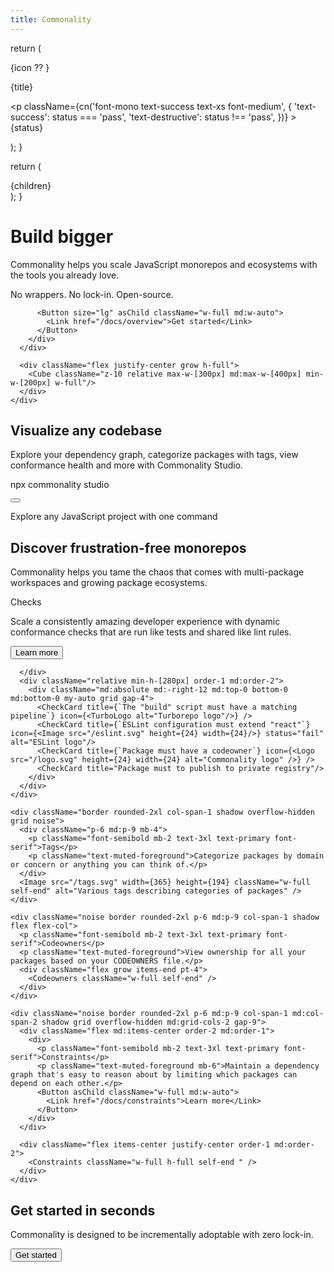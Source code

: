 ```yaml
---
title: Commonality
---
```



  return (
    <div className="rounded-md bg-interactive border py-3 px-5 flex items-center gap-4">
      {icon ?? <PackageCheck className="w-6 h-6" alt="Generic check logo" />}
      <p className="font-mono font-medium grow text-xs">{title}</p>
      <p
        className={cn('font-mono text-success text-xs font-medium', {
          'text-success': status === 'pass',
          'text-destructive': status !== 'pass',
        })}
      >
        {status}
      </p>
    </div>
  );
}

  return (
    <div className="border rounded-t-md w-full shadow">
      <div className="bg-muted flex items-center rounded-t-md p-2 gap-1 border-b">
        <div className="h-2 w-2 rounded-full bg-success" />
        <div className="h-2 w-2 rounded-full bg-warning" />
        <div className="h-2 w-2 rounded-full bg-destructive" />
      </div>
      <div className="">{children}</div>
    </div>
  );
}


<div className="px-6 relative noise pt-6 pb-20 md:pb-32">
  <div className="py-8 md:py-16 px-6 md:px-20 rounded-2xl bg-interactive border container relative overflow-hidden">
    <div className="absolute top-0 right-0 bottom-0 left-0">
      <div className="absolute top-0 right-0 bottom-0 left-0 bg-gradient-to-t md:bg-gradient-to-r from-interactive to-transparent"/>
      <Grid className="object-cover w-full h-full rounded-2xl"/>
    </div>
    <div className="flex flex-col-reverse md:flex-row gap-6 items-stretch">
      <div className="max-w-[550px] relative z-10 flex text-center md:text-left items-center">
        <div>
          <h1 className="font-serif text-5xl md:text-8xl font-semibold text-primary mb-6 leading-none">Build bigger</h1>
          <p className="text-muted-foreground text-base md:text-lg mb-3 font-medium">Commonality helps you scale JavaScript monorepos and ecosystems with the tools you already love.</p>
          <p className="text-muted-foreground text-base md:text-lg mb-6 font-medium">No wrappers. No lock-in. Open-source.</p>

          <Button size="lg" asChild className="w-full md:w-auto">
            <Link href="/docs/overview">Get started</Link>
          </Button>
        </div>
      </div>

      <div className="flex justify-center grow h-full">
        <Cube className="z-10 relative max-w-[300px] md:max-w-[400px] min-w-[200px] w-full"/>
      </div>
    </div>
  </div>
</div>

<div className="flex items-center flex-col noise">
  <div className="px-6">
    <h2 className="font-serif text-4xl md:text-5xl font-semibold text-primary mb-4 leading-none text-center">Visualize any codebase</h2>
    <p className="text-muted-foreground text-base md:text-lg mb-12 text-center max-w-[600px] mx-auto font-medium">Explore your dependency graph, categorize packages with tags, view conformance health and more with Commonality Studio.</p>
    <ScreenshotSelector />
  </div>
  <div className="relative w-full flex items-end justify-center -mt-[300px] md:-mt-[400px] h-[300px] md:h-[400px]">
    <div className="absolute bg-gradient-to-t from-interactive from-25% to-transparent top-0 bottom-0 right-0 left-0"/>
    <div className="max-w-[500px] z-10 w-full text-center">
      <div className="inline-block px-6">
        <div className="relative">
          <div className="absolute -top-2 -right-2 -bottom-2 -left-2 border rounded-xl border-neutral-300 dark:border-neutral-800"/>
          <div className="absolute -top-1 -right-1 -bottom-1 -left-1 border rounded-lg border-neutral-400 dark:border-neutral-700"/>
          <div className="bg-background py-2 pr-3 pl-6 flex gap-2 flex-nowrap items-center rounded-md border border-neutral-500 dark:border-neutral-500">
            <p className="font-mono text-primary font-medium">npx commonality studio</p>
            <Button variant="ghost" size="icon" aria-label="Copy command"><Copy className="w-4 h-4"/></Button>
          </div>
        </div>
      </div>
      <p className=" font-serif text-primary mt-4">Explore any JavaScript project with one command</p>
    </div>
  </div>
</div>

<div className="py-20 md:py-32 w-full bg-interactive relative px-6 z-10">
  <div className="mx-auto text-center mb-12">
    <h2 className="font-serif text-4xl md:text-5xl font-semibold text-primary mb-4 leading-none text-center">Discover <span className="italic">frustration-free</span> monorepos</h2>
    <p className="max-w-xl mx-auto text-muted-foreground text-base md:text-lg font-medium">Commonality helps you tame the chaos that comes with multi-package workspaces and growing package ecosystems.</p>
  </div>

  <div className="grid grid-cols-1 md:grid-cols-3 gap-8 max-w-screen-xl mx-auto">
    <div className="noise border rounded-2xl p-6 md:p-9 col-span-1 md:col-span-2 grid md:grid-cols-2 shadow gap-9 overflow-hidden relative">
      <div className="flex md:items-center order-2 md:order-1">
        <div>
          <p className="font-semibold mb-2 text-3xl text-primary font-serif">Checks</p>
          <p className="text-muted-foreground mb-6">Scale a consistently amazing developer experience with dynamic conformance checks that are run like tests and shared like lint rules.</p>
          <Button asChild className="w-full md:w-auto">
            <Link href="/docs/checks">Learn more</Link>
          </Button>
        </div>

      </div>
      <div className="relative min-h-[280px] order-1 md:order-2">
        <div className="md:absolute md:-right-12 md:top-0 bottom-0 md:bottom-0 my-auto grid gap-4">
          <CheckCard title={`The "build" script must have a matching pipeline`} icon={<TurboLogo alt="Turborepo logo"/>} />
          <CheckCard title={`ESLint configuration must extend "react"`} icon={<Image src="/eslint.svg" height={24} width={24}/>} status="fail" alt="ESLint logo"/>
          <CheckCard title={`Package must have a codeowner`} icon={<Logo src="/logo.svg" height={24} width={24} alt="Commonality logo" />} />
          <CheckCard title="Package must to publish to private registry"/>
        </div>
      </div>
    </div>

    <div className="border rounded-2xl col-span-1 shadow overflow-hidden grid noise">
      <div className="p-6 md:p-9 mb-4">
        <p className="font-semibold mb-2 text-3xl text-primary font-serif">Tags</p>
        <p className="text-muted-foreground">Categorize packages by domain or concern or anything you can think of.</p>
      </div>
      <Image src="/tags.svg" width={365} height={194} className="w-full self-end" alt="Various tags describing categories of packages" />
    </div>

    <div className="noise border rounded-2xl p-6 md:p-9 col-span-1 shadow flex flex-col">
      <p className="font-semibold mb-2 text-3xl text-primary font-serif">Codeowners</p>
      <p className="text-muted-foreground">View ownership for all your packages based on your CODEOWNERS file.</p>
      <div className="flex grow items-end pt-4">
        <Codeowners className="w-full self-end" />
      </div>
    </div>

    <div className="noise border rounded-2xl p-6 md:p-9 col-span-1 md:col-span-2 shadow grid overflow-hidden md:grid-cols-2 gap-9">
      <div className="flex md:items-center order-2 md:order-1">
        <div>
          <p className="font-semibold mb-2 text-3xl text-primary font-serif">Constraints</p>
          <p className="text-muted-foreground mb-6">Maintain a dependency graph that's easy to reason about by limiting which packages can depend on each other.</p>
          <Button asChild className="w-full md:w-auto">
            <Link href="/docs/constraints">Learn more</Link>
          </Button>
        </div>
      </div>

      <div className="flex items-center justify-center order-1 md:order-2">
        <Constraints className="w-full h-full self-end " />
      </div>
    </div>
  </div>

  <div className="flex justify-center w-full mt-20 md:mt-32 flex-col items-center">
    <h2 className="font-serif text-4xl md:text-5xl font-semibold text-primary mb-4 leading-none text-center">Get started in seconds</h2>
    <p className="text-muted-foreground text-base md:text-lg mb-6 text-center md:text-left font-medium">Commonality is designed to be incrementally adoptable with zero lock-in.</p>
    <Button size="lg" asChild>
      <Link href="/docs/getting-started">Get started</Link>
    </Button>
  </div>

</div>
